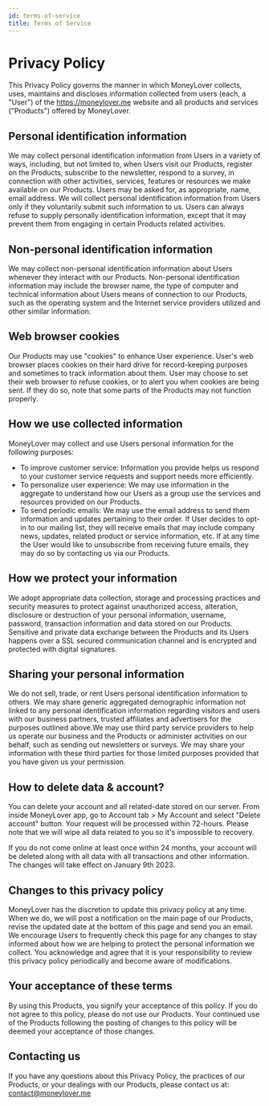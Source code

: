 ```yaml
---
id: terms-of-service
title: Terms of Service
---
```


# Privacy Policy

This Privacy Policy governs the manner in which MoneyLover collects, uses, maintains and discloses information collected from users (each, a "User") of the https://moneylover.me website and all products and services ("Products") offered by MoneyLover.

## Personal identification information

We may collect personal identification information from Users in a variety of ways, including, but not limited to, when Users visit our Products, register on the Products, subscribe to the newsletter, respond to a survey, in connection with other activities, services, features or resources we make available on our Products. Users may be asked for, as appropriate, name, email address. We will collect personal identification information from Users only if they voluntarily submit such information to us. Users can always refuse to supply personally identification information, except that it may prevent them from engaging in certain Products related activities.

## Non-personal identification information

We may collect non-personal identification information about Users whenever they interact with our Products. Non-personal identification information may include the browser name, the type of computer and technical information about Users means of connection to our Products, such as the operating system and the Internet service providers utilized and other similar information.

## Web browser cookies

Our Products may use "cookies" to enhance User experience. User's web browser places cookies on their hard drive for record-keeping purposes and sometimes to track information about them. User may choose to set their web browser to refuse cookies, or to alert you when cookies are being sent. If they do so, note that some parts of the Products may not function properly.

## How we use collected information

MoneyLover may collect and use Users personal information for the following purposes:

- To improve customer service: Information you provide helps us respond to your customer service requests and support needs more efficiently.
- To personalize user experience: We may use information in the aggregate to understand how our Users as a group use the services and resources provided on our Products.
- To send periodic emails: We may use the email address to send them information and updates pertaining to their order. If User decides to opt-in to our mailing list, they will receive emails that may include company news, updates, related product or service information, etc. If at any time the User would like to unsubscribe from receiving future emails, they may do so by contacting us via our Products.

## How we protect your information

We adopt appropriate data collection, storage and processing practices and security measures to protect against unauthorized access, alteration, disclosure or destruction of your personal information, username, password, transaction information and data stored on our Products. Sensitive and private data exchange between the Products and its Users happens over a SSL secured communication channel and is encrypted and protected with digital signatures.

## Sharing your personal information

We do not sell, trade, or rent Users personal identification information to others. We may share generic aggregated demographic information not linked to any personal identification information regarding visitors and users with our business partners, trusted affiliates and advertisers for the purposes outlined above.We may use third party service providers to help us operate our business and the Products or administer activities on our behalf, such as sending out newsletters or surveys. We may share your information with these third parties for those limited purposes provided that you have given us your permission.

## How to delete data & account?

You can delete your account and all related-date stored on our server. From inside MoneyLover app, go to Account tab > My Account and select "Delete account" button. Your request will be processed within 72-hours. Please note that we will wipe all data related to you so it's impossible to recovery.

If you do not come online at least once within 24 months, your account will be deleted along with all data with all transactions and other information. The changes will take effect on January 9th 2023.

## Changes to this privacy policy

MoneyLover has the discretion to update this privacy policy at any time. When we do, we will post a notification on the main page of our Products, revise the updated date at the bottom of this page and send you an email. We encourage Users to frequently check this page for any changes to stay informed about how we are helping to protect the personal information we collect. You acknowledge and agree that it is your responsibility to review this privacy policy periodically and become aware of modifications.

## Your acceptance of these terms

By using this Products, you signify your acceptance of this policy. If you do not agree to this policy, please do not use our Products. Your continued use of the Products following the posting of changes to this policy will be deemed your acceptance of those changes.

## Contacting us

If you have any questions about this Privacy Policy, the practices of our Products, or your dealings with our Products, please contact us at:
contact@moneylover.me

